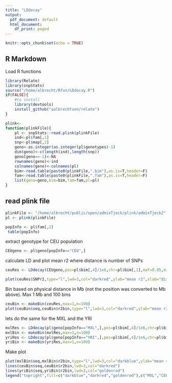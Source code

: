 ```yaml
---
title: "LDdecay"
output:
  pdf_document: default
  html_document:
    df_print: paged
---
```


```r
knitr::opts_chunk$set(echo = TRUE)
```

## R Markdown

Load R functions

```r
library(Relate)
library(snpStats)
source("/home/albrecht/Rfun/LDdecay.R")
if(FALSE){
    #to install
    library(devtools)
    install_github("aalbrechtsen/relate")
}

plink<-
function(plinkFile){
    pl <- snpStats::read.plink(plinkFile)
    ind<-pl$fam[,1]
    snp<-pl$map[,2]
    geno<-as.integer(as.integer(pl$genotypes)-1)
    dim(geno)<-c(length(ind),length(snp))
    geno[geno==-1]<-NA
    rownames(geno)<-ind
    colnames(geno)<-colnames(pl)
    bim<-read.table(paste0(plinkFile,".bim"),as.is=T,header=F)
    fam<-read.table(paste0(plinkFile,".fam"),as.is=T,header=F)
    list(geno=geno,bim=bim,fam=fam,pl=pl)
}

```

## read plink file



```r
plinkFile <- "/home/albrecht/public/open/admixTjeck/plink/admixTjeck2"
pl <- plink(plinkFile)

popInfo <- pl$fam[,2]
 table(popInfo)

```

extract genotype for CEU population



```r
 
CEUgeno <- pl$geno[popInfo=="CEU",]
```

calculate LD and plot mean r2 where distance is number of SNPs


```r
ceuRes <- LDdecay(CEUgeno,pos=pl$bim[,4]/1e6,chr=pl$bim[,1],maf=0.05,mis=0.01)

plot(ceuRes$SNPr2,type="l",lwd=3,col="darkred",ylab="mean r2",xlab="distance (Number of SNPs)")
```


Bin based on physical distance in Mb (not the position was converted to Mb above). Max 1 Mb and 100 bins


```r

ceuBin <- makeBin(ceuRes,max=1,n=100)
plot(ceuBin$seq,ceuBin$r2bin,type="l",lwd=3,col="darkred",ylab="mean r2",xlab="distance (Mb)")
```


lets do the same for the MXL and the YRI


```r

mxlRes <- LDdecay(pl$geno[popInfo=="MXL",],pos=pl$bim[,4]/1e6,chr=pl$bim[,1],maf=0.05,mis=0.01)
mxlBin <- makeBin(mxlRes,max=1,n=100)
yriRes <- LDdecay(pl$geno[popInfo=="YRI",],pos=pl$bim[,4]/1e6,chr=pl$bim[,1],maf=0.05,mis=0.01)
yriBin <- makeBin(yriRes,max=1,n=100)
```


Make plot


```r

plot(mxlBin$seq,mxlBin$r2bin,type="l",lwd=3,col="darkblue",ylab="mean r2",xlab="distance (Mb)",ylim=c(0,0.1))
lines(ceuBin$seq,ceuBin$r2bin,lwd=3,col="darkred")
lines(yriBin$seq,yriBin$r2bin,lwd=3,col="goldenrod")
legend("topright",fill=c("darkblue","darkred","goldenrod"),c("MXL","CEU","YRI"))

```

